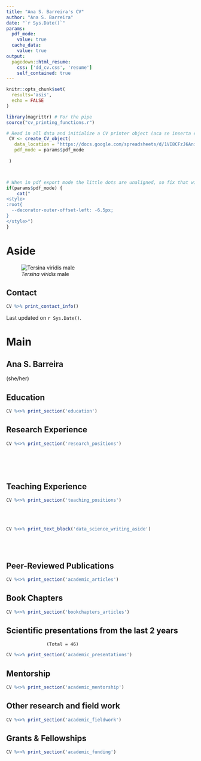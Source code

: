 ```yaml
---
title: "Ana S. Barreira's CV"
author: "Ana S. Barreira"
date: "`r Sys.Date()`"
params:
  pdf_mode:
    value: true
  cache_data:
    value: true
output:
  pagedown::html_resume:
    css: ['dd_cv.css', 'resume']
    self_contained: true
---
```


```r
knitr::opts_chunk$set(
  results='asis', 
  echo = FALSE
)

library(magrittr) # For the pipe
source("cv_printing_functions.r")

# Read in all data and initialize a CV printer object (aca se inserta el link al google doc con nuestros datos. OJO! tiene que estar compartido con cualquiera que tenga el link)
 CV <- create_CV_object(
   data_location = "https://docs.google.com/spreadsheets/d/1VI8CFzJ6AniNGWEcg8GF2YAm-RvFf3Anxa90JFTNFpE",  
   pdf_mode = params$pdf_mode
  
 )




```


```r
# When in pdf export mode the little dots are unaligned, so fix that with some conditional CSS.
if(params$pdf_mode) {
    cat("
<style>
:root{
  --decorator-outer-offset-left: -6.5px;
}
</style>")
}
```


Aside
================================================================================
  

![_Tersina viridis_ male](/Users/Ana/Desktop/BHL tersina viridis grande.jpg)

  
  

 
      
      
Contact {#contact}
--------------------------------------------------------------------------------

```r
CV %>% print_contact_info()
```

Last updated on `r Sys.Date()`.




Main
================================================================================
Ana S. Barreira {#title}  
--------------------------------------------------------------------------------
(she/her)



Education {data-icon=graduation-cap data-concise=true}
--------------------------------------------------------------------------------

```r
CV %<>% print_section('education')
```



Research Experience {data-icon=laptop}
--------------------------------------------------------------------------------

```r
CV %<>% print_section('research_positions')
```




<!-- These breaks just force a new page so section doesnt get cut off -->
<br>
<br>
<br>

Teaching Experience {data-icon=chalkboard-teacher}
--------------------------------------------------------------------------------


```r
CV %<>% print_section('teaching_positions')
```



::: aside
<br>
<br>
```r
CV %<>% print_text_block('data_science_writing_aside')
```
:::


<br>
<br>



Peer-Reviewed Publications {data-icon=book}
--------------------------------------------------------------------------------

```r
CV %<>% print_section('academic_articles')
```

Book Chapters {data-icon=book}
--------------------------------------------------------------------------------

```r
CV %<>% print_section('bookchapters_articles')
```

Scientific presentations from the last 2 years {data-icon=comments-o}
--------------------------------------------------------------------------------
                   (Total = 46)  

```r
CV %<>% print_section('academic_presentations')
```

Mentorship {data-icon=refresh}
--------------------------------------------------------------------------------

```r
CV %<>% print_section('academic_mentorship')
```

Other research and field work {data-icon=binoculars}
--------------------------------------------------------------------------------

```r
CV %<>% print_section('academic_fieldwork')
```


Grants & Fellowships {data-icon=money}
--------------------------------------------------------------------------------

```r
CV %<>% print_section('academic_funding')
```

